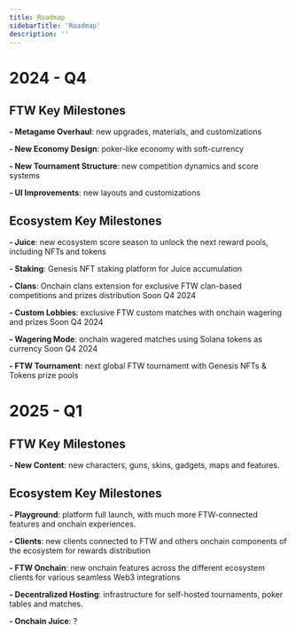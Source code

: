 ```yaml
---
title: Roadmap
sidebarTitle: 'Roadmap'
description: ''
---
```


# 2024 - Q4
## FTW Key Milestones
**- Metagame Overhaul**: new upgrades, materials, and customizations

**- New Economy Design**: poker-like economy with soft-currency

**- New Tournament Structure**: new competition dynamics and score systems

**- UI Improvements**: new layouts and customizations

## Ecosystem Key Milestones
**- Juice**: new ecosystem score season to unlock the next reward pools, including NFTs and tokens

**- Staking**: Genesis NFT staking platform for Juice accumulation 

**- Clans**: Onchain clans extension for exclusive FTW clan-based competitions and prizes distribution 
    <Card title="Onchain Clans" icon="circle-plus" href="clans">
    Soon Q4 2024
  </Card>

**- Custom Lobbies**: exclusive FTW custom matches with onchain wagering and prizes 
    <Card title="Custom Lobbies" icon="circle-plus" href="custom-lobbies">
    Soon Q4 2024
  </Card>

**- Wagering Mode**: onchain wagered matches using Solana tokens as currency
    <Card title="Wagering" icon="bullseye-arrow" href="wagering">
        Soon Q4 2024
  </Card>

**- FTW Tournament**: next global FTW tournament with Genesis NFTs & Tokens prize pools

# 2025 - Q1
## FTW Key Milestones
**- New Content**: new characters, guns, skins, gadgets, maps and features.  

## Ecosystem Key Milestones
**- Playground**: platform full launch, with much more FTW-connected features and onchain experiences.

**- Clients**: new clients connected to FTW and others onchain components of the ecosystem for rewards distribution

**- FTW Onchain**: new onchain features across the different ecosystem clients for various seamless Web3 integrations

**- Decentralized Hosting**: infrastructure for self-hosted tournaments, poker tables and matches.

**- Onchain Juice**: ?